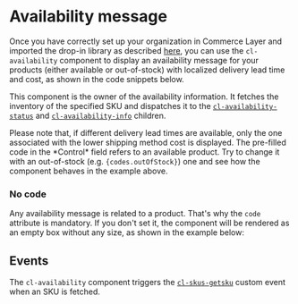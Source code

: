 
<Meta of={Stories} />

# Availability message

Once you have correctly set up your organization in Commerce Layer and imported the drop-in library as described [here](?path=/docs/getting-started--docs), you can use the `cl-availability` component to display an availability message for your products (either available or out-of-stock) with localized delivery lead time and cost, as shown in the code snippets below.

This component is the owner of the availability information. It fetches the inventory of the specified SKU and dispatches it to the [`cl-availability-status`](?path=/docs/components-availability-cl-availability-status--docs) and [`cl-availability-info`](?path=/docs/components-availability-cl-availability-info--docs) children.

<Alert title="Multiple delivery lead times" type="warning">
  Please note that, if different delivery lead times are available, only the one associated with the lower shipping method cost is displayed.
</Alert>

<Canvas of={Stories.Basic} />

<Controls of={Stories.Basic} />

<Alert title="Out of stock" type="info">
  The pre-filled code in the *Control* field refers to an available product. Try to change it with an out-of-stock (e.g. <code>{codes.outOfStock}</code>) one and see how the component behaves in the example above.
</Alert>

### No code

Any availability message is related to a product. That's why the `code` attribute is mandatory. If you don't set it, the component will be rendered as an empty box without any size, as shown in the example below:

<Canvas of={Stories.WithoutAttributes} />

## Events

The `cl-availability` component triggers the [`cl-skus-getsku`](?path=/docs/events--docs#cl-skus-getsku) custom event when an SKU is fetched.
